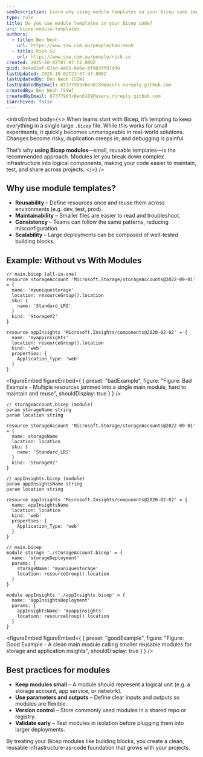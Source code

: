 ```yaml
---
seoDescription: Learn why using module templates in your Bicep code improves maintainability, reusability, and consistency across your infrastructure-as-code projects.
type: rule
title: Do you use module templates in your Bicep code?
uri: bicep-module-templates
authors:
  - title: Ben Neoh
    url: https://www.ssw.com.au/people/ben-neoh
  - title: Rick Su
    url: https://www.ssw.com.au/people/rick-su
created: 2025-10-02T07:07:52.000Z
guid: 8e4a02af-87ad-4a65-8e6e-bf903ff87d90
lastUpdated: 2025-10-02T23:37:47.000Z
lastUpdatedBy: Ben Neoh [SSW]
lastUpdatedByEmail: 87377903+Ben0189@users.noreply.github.com
createdBy: Ben Neoh [SSW]
createdByEmail: 87377903+Ben0189@users.noreply.github.com
isArchived: false
---
```


<introEmbed
  body={<>
When teams start with Bicep, it’s tempting to keep everything in a single large `.bicep` file. While this works for small experiments, it quickly becomes unmanageable in real-world solutions. Changes become risky, duplication creeps in, and debugging is painful.

That’s why **using Bicep modules**—small, reusable templates—is the recommended approach. Modules let you break down complex infrastructure into logical components, making your code easier to maintain, test, and share across projects.
  </>}
/>
## Why use module templates?

* **Reusability** – Define resources once and reuse them across environments (e.g. dev, test, prod).
* **Maintainability** – Smaller files are easier to read and troubleshoot.
* **Consistency** – Teams can follow the same patterns, reducing misconfiguration.
* **Scalability** – Large deployments can be composed of well-tested building blocks.

## Example: Without vs With Modules

```bicep
// main.bicep (all-in-one)
resource storageAccount 'Microsoft.Storage/storageAccounts@2022-09-01' = {
  name: 'myuniquestorage'
  location: resourceGroup().location
  sku: {
    name: 'Standard_LRS'
  }
  kind: 'StorageV2'
}

resource appInsights 'Microsoft.Insights/components@2020-02-02' = {
  name: 'myappinsights'
  location: resourceGroup().location
  kind: 'web'
  properties: {
    Application_Type: 'web'
  }
}
```
<figureEmbed figureEmbed={ {
  preset: "badExample",
  figure: "Figure: Bad Example - Multiple resources jammed into a single main module, hard to maintain and reuse",
  shouldDisplay: true
} } />


```bicep
// storageAccount.bicep (module)
param storageName string
param location string

resource storageAccount 'Microsoft.Storage/storageAccounts@2022-09-01' = {
  name: storageName
  location: location
  sku: {
    name: 'Standard_LRS'
  }
  kind: 'StorageV2'
}

// appInsights.bicep (module)
param appInsightsName string
param location string

resource appInsights 'Microsoft.Insights/components@2020-02-02' = {
  name: appInsightsName
  location: location
  kind: 'web'
  properties: {
    Application_Type: 'web'
  }
}

// main.bicep
module storage './storageAccount.bicep' = {
  name: 'storageDeployment'
  params: {
    storageName: 'myuniquestorage'
    location: resourceGroup().location
  }
}

module appInsights './appInsights.bicep' = {
  name: 'appInsightsDeployment'
  params: {
    appInsightsName: 'myappinsights'
    location: resourceGroup().location
  }
}
```
<figureEmbed figureEmbed={ {
  preset: "goodExample",
  figure: "Figure: Good Example - A clean main module calling smaller reusable modules for storage and application insights",
  shouldDisplay: true
} } />


## Best practices for modules

* **Keep modules small** – A module should represent a logical unit (e.g. a storage account, app service, or network).
* **Use parameters and outputs** – Define clear inputs and outputs so modules are flexible.
* **Version control** – Store commonly used modules in a shared repo or registry.
* **Validate early** – Test modules in isolation before plugging them into larger deployments.

By treating your Bicep modules like building blocks, you create a clean, reusable infrastructure-as-code foundation that grows with your projects.
